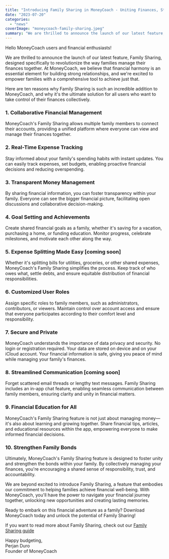 ```yaml
---
title: "Introducing Family Sharing in MoneyCoach - Uniting Finances, Strengthening Bonds!"
date: "2023-07-20"
categories: 
  - "news"
coverImage: "moneycoach-family-sharing.jpeg"
summary: "We are thrilled to announce the launch of our latest feature, Family Sharing, designed specifically to revolutionize the way families manage their finances together."
---
```

Hello MoneyCoach users and financial enthusiasts!

We are thrilled to announce the launch of our latest feature, Family Sharing, designed specifically to revolutionize the way families manage their finances together. At MoneyCoach, we believe that financial harmony is an essential element for building strong relationships, and we're excited to empower families with a comprehensive tool to achieve just that.

Here are ten reasons why Family Sharing is such an incredible addition to MoneyCoach, and why it's the ultimate solution for all users who want to take control of their finances collectively.

### 1. Collaborative Financial Management
MoneyCoach's Family Sharing allows multiple family members to connect their accounts, providing a unified platform where everyone can view and manage their finances together.

### 2. Real-Time Expense Tracking
Stay informed about your family's spending habits with instant updates. You can easily track expenses, set budgets, enabling proactive financial decisions and reducing overspending.

### 3. Transparent Money Management
By sharing financial information, you can foster transparency within your family. Everyone can see the bigger financial picture, facilitating open discussions and collaborative decision-making.

### 4. Goal Setting and Achievements
Create shared financial goals as a family, whether it's saving for a vacation, purchasing a home, or funding education. Monitor progress, celebrate milestones, and motivate each other along the way.

### 5. Expense Splitting Made Easy [coming soon]
Whether it's splitting bills for utilities, groceries, or other shared expenses, MoneyCoach's Family Sharing simplifies the process. Keep track of who owes what, settle debts, and ensure equitable distribution of financial responsibilities.

### 6. Customized User Roles
Assign specific roles to family members, such as administrators, contributors, or viewers. Maintain control over account access and ensure that everyone participates according to their comfort level and responsibility.

### 7. Secure and Private
MoneyCoach understands the importance of data privacy and security. No login or registration required. Your data are stored on device and on your iCloud account. Your financial information is safe, giving you peace of mind while managing your family's finances.

### 8. Streamlined Communication [coming soon]
Forget scattered email threads or lengthy text messages. Family Sharing includes an in-app chat feature, enabling seamless communication between family members, ensuring clarity and unity in financial matters.

### 9. Financial Education for All
MoneyCoach's Family Sharing feature is not just about managing money—it's also about learning and growing together. Share financial tips, articles, and educational resources within the app, empowering everyone to make informed financial decisions.

### 10. Strengthen Family Bonds
Ultimately, MoneyCoach's Family Sharing feature is designed to foster unity and strengthen the bonds within your family. By collectively managing your finances, you're encouraging a shared sense of responsibility, trust, and accountability.

We are beyond excited to introduce Family Sharing, a feature that embodies our commitment to helping families achieve financial well-being. With MoneyCoach, you'll have the power to navigate your financial journey together, unlocking new opportunities and creating lasting memories.

Ready to embark on this financial adventure as a family?  <AppDownloadLink>Download MoneyCoach</AppDownloadLink> today and unlock the potential of Family Sharing!

If you want to read more about Family Sharing, check out our [Family Sharing guide](/guides/how-to-activate-family-sync)

Happy budgeting,   
Perjan Duro   
Founder of MoneyCoach